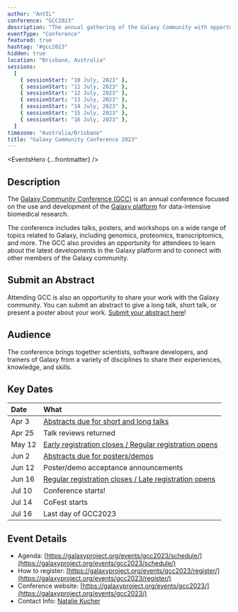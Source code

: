```yaml
---
author: "AnVIL"
conference: "GCC2023"
description: "The annual gathering of the Galaxy Community with opportunities to hear latest developments, get training, and meet everyone involved."
eventType: "Conference"
featured: true
hashtag: "#gcc2023"
hidden: true
location: "Brisbane, Australia"
sessions:
  [
    { sessionStart: "10 July, 2023" },
    { sessionStart: "11 July, 2023" },
    { sessionStart: "12 July, 2023" },
    { sessionStart: "13 July, 2023" },
    { sessionStart: "14 July, 2023" },
    { sessionStart: "15 July, 2023" },
    { sessionStart: "16 July, 2023" },
  ]
timezone: "Australia/Brisbane"
title: "Galaxy Community Conference 2023"
---
```


<EventsHero {...frontmatter} />

## Description

The [Galaxy Community Conference (GCC)](https://galaxyproject.org/gcc) is an annual conference focused on the use and development of the [Galaxy platform](https://galaxyproject.org/) for data-intensive biomedical research.

The conference includes talks, posters, and workshops on a wide range of topics related to Galaxy, including genomics, proteomics, transcriptomics, and more. The GCC also provides an opportunity for attendees to learn about the latest developments in the Galaxy platform and to connect with other members of the Galaxy community.

## Submit an Abstract

Attending GCC is also an opportunity to share your work with the Galaxy community. You can submit an abstract to give a long talk, short talk, or present a poster about your work.
[Submit your abstract here](https://galaxyproject.org/events/gcc2023/abstracts/)!

## Audience

The conference brings together scientists, software developers, and trainers of Galaxy from a variety of disciplines to share their experiences, knowledge, and skills.

## Key Dates

| Date                | What                                                                                                         |
| :------------------ | :----------------------------------------------------------------------------------------------------------- |
| <nobr>Apr 3</nobr>  | [Abstracts due for short and long talks](https://galaxyproject.org/events/gcc2023/abstracts/)                |
| <nobr>Apr 25</nobr> | Talk reviews returned                                                                                        |
| <nobr>May 12</nobr> | [Early registration closes / Regular registration opens](https://galaxyproject.org/events/gcc2023/register/) |
| <nobr>Jun 2</nobr>  | [Abstracts due for posters/demos](https://galaxyproject.org/events/gcc2023/abstracts/)                       |
| <nobr>Jun 12</nobr> | Poster/demo acceptance announcements                                                                         |
| <nobr>Jun 16</nobr> | [Regular registration closes / Late registration opens](https://galaxyproject.org/events/gcc2023/register/)  |
| <nobr>Jul 10</nobr> | Conference starts!                                                                                           |
| <nobr>Jul 14</nobr> | CoFest starts                                                                                                |
| <nobr>Jul 16</nobr> | Last day of GCC2023                                                                                          |

## Event Details

- Agenda: [https://galaxyproject.org/events/gcc2023/schedule/](https://galaxyproject.org/events/gcc2023/schedule/)
- How to register: [https://galaxyproject.org/events/gcc2023/register/](https://galaxyproject.org/events/gcc2023/register/)
- Conference website: [https://galaxyproject.org/events/gcc2023/](https://galaxyproject.org/events/gcc2023/)
- Contact Info: [Natalie Kucher]({natalieKucher})
